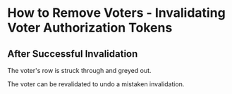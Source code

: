 # How to Remove Voters - Invalidating Voter Authorization Tokens

## After Successful Invalidation

The voter's row is struck through and greyed out.

<todo>The voter can be revalidated to undo a mistaken invalidation.</todo>
